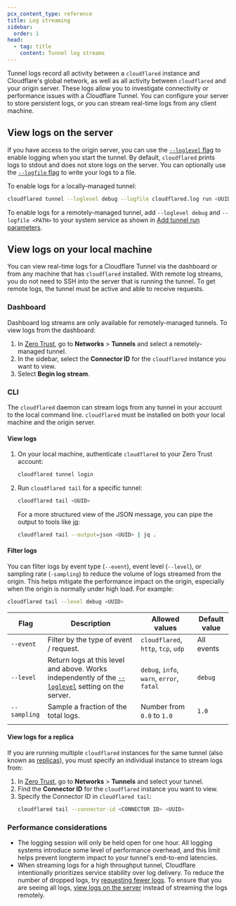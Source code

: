 ```yaml
---
pcx_content_type: reference
title: Log streaming
sidebar:
  order: 1
head:
  - tag: title
    content: Tunnel log streams
---
```


Tunnel logs record all activity between a `cloudflared` instance and Cloudflare's global network, as well as all activity between `cloudflared` and your origin server. These logs allow you to investigate connectivity or performance issues with a Cloudflare Tunnel. You can configure your server to store persistent logs, or you can stream real-time logs from any client machine.

## View logs on the server

If you have access to the origin server, you can use the [`--loglevel` flag](/cloudflare-one/connections/connect-networks/configure-tunnels/tunnel-run-parameters/#loglevel) to enable logging when you start the tunnel. By default, `cloudflared` prints logs to stdout and does not store logs on the server. You can optionally use the [`--logfile` flag](/cloudflare-one/connections/connect-networks/configure-tunnels/tunnel-run-parameters/#logfile) to write your logs to a file.

To enable logs for a locally-managed tunnel:

```sh
cloudflared tunnel --loglevel debug --logfile cloudflared.log run <UUID>
```

To enable logs for a remotely-managed tunnel, add `--loglevel debug` and `--logfile <PATH>` to your system service as shown in [Add tunnel run parameters](/cloudflare-one/connections/connect-networks/configure-tunnels/remote-management/#add-tunnel-run-parameters).

## View logs on your local machine

You can view real-time logs for a Cloudflare Tunnel via the dashboard or from any machine that has `cloudflared` installed. With remote log streams, you do not need to SSH into the server that is running the tunnel. To get remote logs, the tunnel must be active and able to receive requests.

### Dashboard

Dashboard log streams are only available for remotely-managed tunnels. To view logs from the dashboard:

1. In [Zero Trust](https://one.dash.cloudflare.com/), go to **Networks** > **Tunnels** and select a remotely-managed tunnel.
2. In the sidebar, select the **Connector ID** for the `cloudflared` instance you want to view.
3. Select **Begin log stream**.

### CLI

The `cloudflared` daemon can stream logs from any tunnel in your account to the local command line. `cloudflared` must be installed on both your local machine and the origin server.

#### View logs

1. On your local machine, authenticate `cloudflared` to your Zero Trust account:

   ```sh
   cloudflared tunnel login
   ```

2. Run `cloudflared tail` for a specific tunnel:

   ```sh
   cloudflared tail <UUID>
   ```

   For a more structured view of the JSON message, you can pipe the output to tools like [jq](https://stedolan.github.io/jq/):

   ```sh
   cloudflared tail --output=json <UUID> | jq .
   ```

#### Filter logs

You can filter logs by event type (`--event`), event level (`--level`), or sampling rate (`-sampling`) to reduce the volume of logs streamed from the origin. This helps mitigate the performance impact on the origin, especially when the origin is normally under high load. For example:

```sh
cloudflared tail --level debug <UUID>
```

| Flag         | Description                                                                                                                                                                                           | Allowed values                            | Default value |
| ------------ | ----------------------------------------------------------------------------------------------------------------------------------------------------------------------------------------------------- | ----------------------------------------- | ------------- |
| `--event`    | Filter by the type of event / request.                                                                                                                                                                | `cloudflared`, `http`, `tcp`, `udp`       | All events    |
| `--level`    | Return logs at this level and above. Works independently of the [`--loglevel`](/cloudflare-one/connections/connect-networks/configure-tunnels/tunnel-run-parameters/#loglevel) setting on the server. | `debug`, `info`, `warn`, `error`, `fatal` | `debug`       |
| `--sampling` | Sample a fraction of the total logs.                                                                                                                                                                  | Number from `0.0` to `1.0`                | `1.0`         |
|              |                                                                                                                                                                                                       |                                           |               |

#### View logs for a replica

If you are running multiple `cloudflared` instances for the same tunnel (also known as [replicas](/cloudflare-one/connections/connect-networks/deploy-tunnels/deploy-cloudflared-replicas/)), you must specify an individual instance to stream logs from:

1. In [Zero Trust](https://one.dash.cloudflare.com/), go to **Networks** > **Tunnels** and select your tunnel.
2. Find the **Connector ID** for the `cloudflared` instance you want to view.
3. Specify the Connector ID in `cloudflared tail`:
   ```sh
   cloudflared tail --connector-id <CONNECTOR ID> <UUID>
   ```

### Performance considerations

- The logging session will only be held open for one hour. All logging systems introduce some level of performance overhead, and this limit helps prevent longterm impact to your tunnel's end-to-end latencies.
- When streaming logs for a high throughput tunnel, Cloudflare intentionally prioritizes service stability over log delivery. To reduce the number of dropped logs, try [requesting fewer logs](#filter-logs). To ensure that you are seeing all logs, [view logs on the server](/cloudflare-one/connections/connect-networks/monitor-tunnels/logs/#view-logs-on-the-server) instead of streaming the logs remotely.
